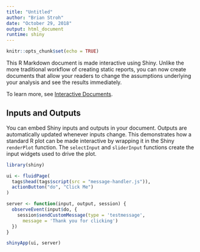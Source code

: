 ```yaml
---
title: "Untitled"
author: "Brian Stroh"
date: "October 29, 2018"
output: html_document
runtime: shiny
---
```


```r
knitr::opts_chunk$set(echo = TRUE)
```

This R Markdown document is made interactive using Shiny. Unlike the more traditional workflow of creating static reports, you can now create documents that allow your readers to change the assumptions underlying your analysis and see the results immediately. 

To learn more, see [Interactive Documents](http://rmarkdown.rstudio.com/authoring_shiny.html).

## Inputs and Outputs

You can embed Shiny inputs and outputs in your document. Outputs are automatically updated whenever inputs change.  This demonstrates how a standard R plot can be made interactive by wrapping it in the Shiny `renderPlot` function. The `selectInput` and `sliderInput` functions create the input widgets used to drive the plot.

```r
library(shiny)

ui <- fluidPage(
  tags$head(tags$script(src = "message-handler.js")),
  actionButton("do", "Click Me")
)

server <- function(input, output, session) {
  observeEvent(input$do, {
    session$sendCustomMessage(type = 'testmessage',
      message = 'Thank you for clicking')
  })
}

shinyApp(ui, server)
```
